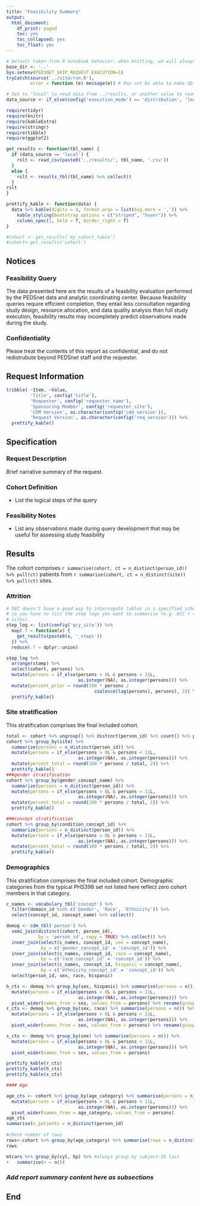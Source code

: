 ```yaml
---
title: "Feasibility Summary"
output:
  html_document:
    df_print: paged
    toc: yes
    toc_collapsed: yes
    toc_float: yes
---
```


```r
# Default taken from R notebook behavior: when knitting, wd will always be location of notebook
base_dir <- '..'
Sys.setenv(PEDSNET_SKIP_REQUEST_EXECUTION=1)
tryCatch(source('../site/run.R'),
         error = function (e) message(e)) # May not be able to make db connection

# Set to "local" to read data from ../results, or another value to read from db
data_source <- if_else(config('execution_mode') == 'distribution', 'local', 'not_local')

require(tidyr)
require(knitr)
require(kableExtra)
require(stringr)
require(tibble)
require(ggplot2)

get_results <- function(tbl_name) {
  if (data_source == 'local') {
    rslt <- read_csv(paste0('../results/', tbl_name, '.csv'))
  }
  else {
    rslt <- results_tbl(tbl_name) %>% collect()
  }
rslt
}

prettify_kable <- function(data) {
  data %>% kable(digits = 4, format.args = list(big.mark = ',')) %>%
    kable_styling(bootstrap_options = c("striped", "hover")) %>%
    column_spec(1, bold = T, border_right = T)
}

#cohort <- get_results('my_cohort_table')
#cohort<-get_results('cohort')
```

## Notices

### Feasibility Query

The data presented here are the results of a feasbility evaluation performed by
the PEDSnet data and analytic coordinating center.  Because feasibility queries
require efficient completion, they entail less consultation regarding study
design, resource allocation, and data quality analysis than full study
execution, feasibility results may incompletely predict observations made
during the study.

### Confidentiality

Please treat the contents of this report as confidential, and do not
redistrubute beyond PEDSnet staff and the requester.

## Request Information

```r
tribble( ~Item, ~Value,
         'Title', config('title'),
         'Requester', config('requester_name'),
         'Sponsoring Member', config('requester_site'),
         'CDM Version', as.character(config('cdm_version')),
         'Request Version', as.character(config('req_version'))) %>%
  prettify_kable()

```

## Specification

### Request Description

Brief narrative summary of the request.

### Cohort Definition

* List the logical steps of the query

### Feasibility Notes

* List any observations made during query development that may be useful for
  assessing study feasibility

## Results

The cohort comprises `r summarise(cohort, ct = n_distinct(person_id)) %>% pull(ct)`
patients from `r summarise(cohort, ct = n_distinct(site)) %>% pull(ct)` sites.

### Attrition

```r
# DBI doesn't have a good way to interrogate tables in a specified schema,
# so you have to list the step logs you want to summarise (e.g. DCC + remote
# sites).
step_log <- list(config('qry_site')) %>%
  map(.f = function(x) {
    get_results(paste0(x, '_steps'))
  }) %>%
  reduce(.f = dplyr::union)

step_log %>%
  arrange(stamp) %>%
  select(cohort, persons) %>%
  mutate(persons = if_else(persons > 0L & persons < 11L,
                           as.integer(NA), as.integer(persons))) %>%
  mutate(percent_prior = round(100 * persons /
                                 coalesce(lag(persons), persons), 2)) %>%
  prettify_kable()
```

### Site stratification

This stratification comprises the final included cohort.

```r
total <- cohort %>% ungroup() %>% distinct(person_id) %>% count() %>% pull(n)
cohort %>% group_by(site) %>%
  summarize(persons = n_distinct(person_id)) %>%
  mutate(persons = if_else(persons > 0L & persons < 11L,
                           as.integer(NA), as.integer(persons))) %>%
  mutate(percent_total = round(100 * persons / total, 2)) %>%
  prettify_kable()
###gender stratification
cohort %>% group_by(gender_concept_name) %>%
  summarize(persons = n_distinct(person_id)) %>%
  mutate(persons = if_else(persons > 0L & persons < 11L,
                           as.integer(NA), as.integer(persons))) %>%
  mutate(percent_total = round(100 * persons / total, 2)) %>%
  prettify_kable()

###concept stratification
cohort %>% group_by(condition_concept_id) %>%
  summarize(persons = n_distinct(person_id)) %>%
  mutate(persons = if_else(persons > 0L & persons < 11L,
                           as.integer(NA), as.integer(persons))) %>%
  mutate(percent_total = round(100 * persons / total, 2)) %>%
  prettify_kable()

```

### Demographics

This stratification comprises the final included cohort. Demographic
categories from the typical PHS398 set not listed here reflect zero
cohort members in that category.

```r
c_names <- vocabulary_tbl('concept') %>%
  filter(domain_id %in% c('Gender', 'Race', 'Ethnicity')) %>%
  select(concept_id, concept_name) %>% collect()

demog <- cdm_tbl('person') %>%
  semi_join(distinct(cohort, person_id),
            by = 'person_id', copy = TRUE) %>% collect() %>%
  inner_join(select(c_names, concept_id, sex = concept_name),
             by = c('gender_concept_id' = 'concept_id')) %>%
  inner_join(select(c_names, concept_id, race = concept_name),
             by = c('race_concept_id' = 'concept_id')) %>%
  inner_join(select(c_names, concept_id, hispanic = concept_name),
             by = c('ethnicity_concept_id' = 'concept_id')) %>%
  select(person_id, sex, race, hispanic)

h_cts <- demog %>% group_by(sex, hispanic) %>% summarise(persons = n()) %>%
  mutate(persons = if_else(persons > 0L & persons < 11L,
                           as.integer(NA), as.integer(persons))) %>%
  pivot_wider(names_from = sex, values_from = persons) %>% rename(group = hispanic)
r_cts <- demog %>% group_by(sex, race) %>% summarise(persons = n()) %>%
  mutate(persons = if_else(persons > 0L & persons < 11L,
                           as.integer(NA), as.integer(persons))) %>%
  pivot_wider(names_from = sex, values_from = persons) %>% rename(group = race)

s_cts <- demog %>% group_by(sex) %>% summarise(persons = n()) %>%
  mutate(persons = if_else(persons > 0L & persons < 11L,
                           as.integer(NA), as.integer(persons))) %>%
  pivot_wider(names_from = sex, values_from = persons)

prettify_kable(r_cts)
prettify_kable(h_cts)
prettify_kable(s_cts)

#### Age

age_cts <- cohort %>% group_by(age_category) %>% summarise(persons = n_distinct(person_id)) %>%
  mutate(persons = if_else(persons > 0L & persons < 11L,
                           as.integer(NA), as.integer(persons))) %>%
  pivot_wider(names_from = age_category, values_from = persons) 
age_cts
summarise(n_patients = n_distinct(person_id)
          
#check number of rows
rows<-cohort %>% group_by(age_category) %>% summarise(rows = n_distinct(person_id))
rows

mtcars %>% group_by(cyl, hp) %>% #always group by subject-ID last
+   summarise(n = n())
```



### _Add report summary content here as subsections_

## End
